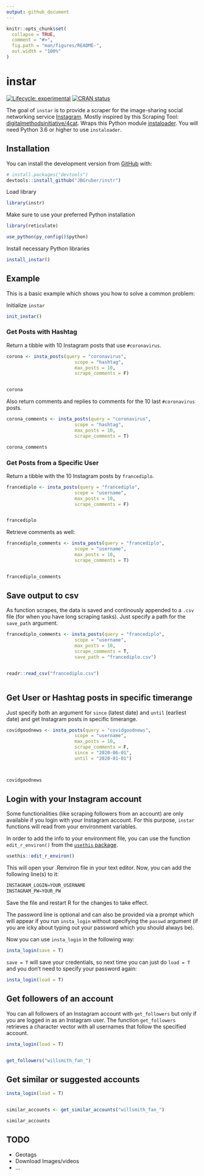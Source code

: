 ```yaml
---
output: github_document
---
```


<!-- README.md is generated from README.Rmd. Please edit that file -->

```r
knitr::opts_chunk$set(
  collapse = TRUE,
  comment = "#>",
  fig.path = "man/figures/README-",
  out.width = "100%"
)
```

# instar

<!-- badges: start -->
[![Lifecycle: experimental](https://img.shields.io/badge/lifecycle-experimental-orange.svg)](https://www.tidyverse.org/lifecycle/#experimental)
[![CRAN status](https://www.r-pkg.org/badges/version/instar)](https://CRAN.R-project.org/package=instar)
<!-- badges: end -->

The goal of `instar` is to provide a scraper for the image-sharing social networking service [Instagram](http://https://www.instagram.com/). Mostly inspired by this Scraping Tool: [digitalmethodsinitiative/4cat](https://github.com/digitalmethodsinitiative/4cat). Wraps this Python module [instaloader](https://github.com/instaloader/instaloader). You will need Python 3.6 or higher to use `instaloader`.

## Installation

You can install the development version from [GitHub](https://github.com/) with:

```r
# install.packages("devtools")
devtools::install_github("JBGruber/instr")
```

Load library

```r
library(instr)

```

Make sure to use your preferred Python installation

```r
library(reticulate)

use_python(py_config()$python)

```

Install necessary Python libraries

```r
install_instar()
```


## Example

This is a basic example which shows you how to solve a common problem:



Initialize `instar`

```r
init_instar()
```

### Get Posts with Hashtag

Return a tibble with 10 Instagram posts that use `#coronavirus`.


```r

corona <- insta_posts(query = "coronavirus", 
                         scope = "hashtag",
                         max_posts = 10, 
                         scrape_comments = F)


corona
```

Also return comments and replies to comments for the 10 last `#coronavirus` posts.

```r
corona_comments <- insta_posts(query = "coronavirus", 
                         scope = "hashtag",
                         max_posts = 10, 
                         scrape_comments = T)

corona_comments
```


### Get Posts from a Specific User

Return a tibble with the 10 Instagram posts by `francediplo`.


```r

francediplo <- insta_posts(query = "francediplo", 
                         scope = "username",
                         max_posts = 10, 
                         scrape_comments = F)


francediplo
```

Retrieve comments as well:

```r

francediplo_comments <- insta_posts(query = "francediplo", 
                         scope = "username",
                         max_posts = 10, 
                         scrape_comments = T)


francediplo_comments
```


## Save output to csv

As function scrapes, the data is saved and continously appended to a `.csv` file (for when you have long scraping tasks). Just specify a path for the `save_path` argument.

```r
francediplo_comments <- insta_posts(query = "francediplo", 
                         scope = "username",
                         max_posts = 10, 
                         scrape_comments = T, 
                         save_path = "francediplo.csv")


readr::read_csv("francediplo.csv")



```


## Get User or Hashtag posts in specific timerange

Just specify both an argument for `since` (latest date) and `until` (earliest date) and get Instagram posts in specific timerange.

```r

covidgoodnews <- insta_posts(query = "covidgoodnews",
                         scope = "username",
                         max_posts = 10,
                         scrape_comments = F,
                         since = "2020-06-01",
                         until = "2020-01-01")



covidgoodnews
```


## Login with your Instagram account

Some functionalities (like scraping followers from an account) are only available if you login with your Instagram account. For this purpose, `instar` functions will read from your environment variables. 



In order to add the info to your environment file, you can use the function `edit_r_environ()` from the [`usethis` package](https://usethis.r-lib.org/).

```r
usethis::edit_r_environ()
```


This will open your .Renviron file in your text editor. Now, you can add the following line(s) to it:

```r
INSTAGRAM_LOGIN=YOUR_USERNAME
INSTAGRAM_PW=YOUR_PW
```

Save the file and restart R for the changes to take effect.

The password line is optional and can also be provided via a prompt which will appear if you run `insta_login` without specifying the `passwd` argument (if you are icky about typing out your password which you should always be).

Now you can use `insta_login` in the following way:

```r
insta_login(save = T)
```

`save = T` will save your credentials, so next time you can just do `load = T` and you don't need to specify your password again:

```r
insta_login(load = T)
```

## Get followers of an account

You can all followers of an Instagram account with `get_followers` but only if you are logged in as an Instagram user. The function `get_followers` retrieves a character vector with all usernames that follow the specified account.

```r
insta_login(load = T)


get_followers("willsmith_fan_")
```

## Get similar or suggested accounts


```r
insta_login(load = T)


similar_accounts <- get_similar_accounts("willsmith_fan_")

similar_accounts
```


## TODO

+ Geotags
+ Download Images/videos
+ ...


